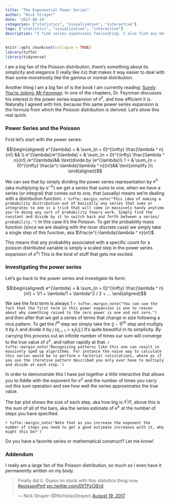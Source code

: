 ```yaml
---
title: "The Exponential Power Series"
author: "Nick Strayer"
date: '2017-08-14'
categories: ["statistics", "visualization", "interactive"]
tags: ["statistics", "visualization", "interactive"]
description: "I find series expansions fascinating. I also find any math envolving e to be fascinating. Here I explain some of the facets of the exponential power series and its connection to my favorite distribution, the Poisson."
---
```

  
  
```r
knitr::opts_chunk$set(collapse = TRUE)
library(tufte)
library(tidyverse)
```

I am a big fan of the Poisson distribution, there's something about its simplicity and elegance (I really like $\lambda$s) that makes it way easier to deal with than some monstrosity like the gamma or normal distribution. 

Another thing I am a big fan of is the book I am currently reading: [Surely You're Joking, Mr Feynman](https://www.amazon.com/Surely-Feynman-Adventures-Curious-Character/dp/0393316041/). In one of the chapters, Dr. Feynman discusses his interest in the power series expansion of $e^x$, and how efficient it is. Naturally I agreed with him, because this same power series expansion is the formula from which the Poisson distribution is derived. Let's show this real quick: 


### Power Series and the Poisson

First let's start with the power series:

$$\begin{aligned}
e^{\lambda} = & \sum_{n = 0}^{\infty} \frac{\lambda ^ n}{n!} && \\
e^{\lambda}/e^{\lambda} = & \sum_{n = 0}^{\infty} \frac{\lambda ^ n}{n!} /e^{\lambda}&&  \text{divide by }e^{\lambda}\\
1 = & \sum_{n = 0}^{\infty} \frac{e^{-\lambda}\lambda ^ n}{n!}&& \text{simplify }\\
\end{aligned}$$

We can see that by simply dividing the power series representation by $e^{\lambda}$ (aka multiplying by $e^{-\lambda}$) we get a series that sums to one, when we have a series (or integral) that comes out to one, that (usually) means we're dealing with a distribution function. `r tufte::margin_note("This idea of making a probability distribution out of basically any series that sums or integrates to one is a trick that will come in massively handy anytime you're doing any sort of probability theory work. Simply find the constant and divide by it to switch back and forth between a series/ probability.")` In this case it's the Poisson. To get the probability mass function (since we are dealing with the nicer discrete case) we simply take a single step of this function, aka $\frac{e^{-\lambda}\lambda ^ n}{n!}$. 

This means that any probability associated with a specific count for a poisson distributed variable is simply a scaled step in the power series expansion of $e^{\lambda}$! This is the kind of stuff that gets me excited.

### Investigating the power series

Let's go back to the power series and investigate its form: 

$$\begin{aligned}
e^{\lambda} = & \sum_{n = 0}^{\infty} \frac{\lambda ^ n}{n!} = 1/1 + \lambda/1 + \lambda^2 / 2 + ...
\end{aligned}$$

We see the first term is always 1 `r tufte::margin_note("You can use the fact that the first term in this power expansion is one to reason about why something raised to the zero power is one and not zero.")` and then after that we get a series of terms that change in size following a nice pattern. To get the $i^{th}$ step we simply take the $(j - 1)^{th}$ step and multiply it by $\lambda$ and divide it by $j$ ($s_{j+ 1} = s_j\lambda/j.$) It's quite beautiful in its simplicity. By carrying this process out an infinite number of times our sum will converge to the true value of $e^{\lambda}$, and rather rapidly at that. `r tufte::margin_note('Recognizing patterns like this one can result in massively sped up algorithms. For instance the naive way to calculate this series would be to perform n factorial calculations, where as if you use the iterative pattern described you only ever have to multiply and divide at each step.')`

In order to demonstrate this I have put together a little interactive that allows you to fiddle with the exponent for $e^{\lambda}$ and the number of times you carry out this sum operation and see how well the series approximates the true value. 

The bar plot shows the size of each step, aka how big is $\lambda^i/i!$, above this is the sum of all of the bars, aka the series estimate of $e^{\lambda}$ at the number of steps you have specified. 

<style>
svg text {
  font-family: garamond;
}
</style>

<div class = "fullwidth" id = "viz"></div>
<script src="/media/js/utils/d3-jetpack.js"></script>
<script src="https://d3js.org/d3-scale-chromatic.v1.min.js"></script>
<script src="https://rawgit.com/nstrayer/slid3r/master/dist/slid3r.js"></script>
<script src="/media/js/exponentialPowerSeries/bundle.js"></script>


`r tufte::margin_note('Note that as you increase the exponent the number of steps you need to get a good estimate increases with it, why might this be?')`

Do you have a favorite series or mathematical construct? Let me know! 


### Addendum

I really am a large fan of the Poisson distribution, so much so I even have it permanently written on my body. 

<blockquote class="twitter-tweet" data-lang="en"><p lang="en" dir="ltr">Finally did it. Guess im stuck with this statistics thing now. <a href="https://twitter.com/hashtag/poissonPmf?src=hash">#poissonPmf</a> <a href="https://t.co/DtTPzOiErd">pic.twitter.com/DtTPzOiErd</a></p>&mdash; Nick Strayer (@NicholasStrayer) <a href="https://twitter.com/NicholasStrayer/status/898908684637659136">August 19, 2017</a></blockquote>
<script async src="//platform.twitter.com/widgets.js" charset="utf-8"></script>
